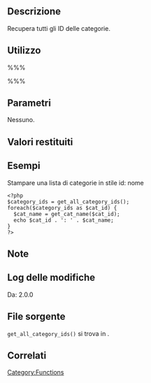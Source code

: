 {{Languages|
{{en|Function Reference/get_all_category_ids}}
{{it|Riferimento_funzioni/get_all_category_ids}}
}}

== Descrizione ==
Recupera tutti gli ID delle categorie. 

== Utilizzo ==
%%%<?php get_all_category_ids() ?>%%%

== Parametri ==
Nessuno.

== Valori restituiti ==
{{it:Return||array|Una lista di tutti gli ID delle categorie.}}

== Esempi ==

Stampare una lista di categorie in stile id: nome

<pre><?php
$category_ids = get_all_category_ids();
foreach($category_ids as $cat_id) {
  $cat_name = get_cat_name($cat_id);
  echo $cat_id . ': ' . $cat_name;
}
?></pre>

== Note ==

== Log delle modifiche ==
Da: 2.0.0

== File sorgente ==
<!-- Need links to current source code files -->
<tt>get_all_category_ids()</tt> si trova in {{Trac|wp-includes/category.php}}.

== Correlati ==
<!--
    To Do:
    Need to find related functions.
    Need to create groups of functions and create templates to add them to a page quickly.
    Some functions may be related to many groups of functions.
-->

{{it:Tag Footer}}

[[Category:Functions]]